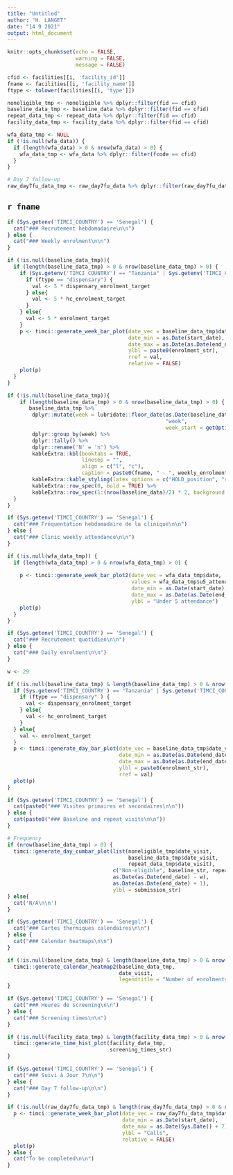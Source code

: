 ```yaml
---
title: "Untitled"
author: "H. LANGET"
date: "14 9 2021"
output: html_document
---
```


```r
knitr::opts_chunk$set(echo = FALSE,
                      warning = FALSE,
                      message = FALSE)
```

```r
cfid <- facilities[[i, 'facility_id']]
fname <- facilities[[i, 'facility_name']]
ftype <- tolower(facilities[[i, 'type']])

noneligible_tmp <- noneligible %>% dplyr::filter(fid == cfid)
baseline_data_tmp <- baseline_data %>% dplyr::filter(fid == cfid)
repeat_data_tmp <- repeat_data %>% dplyr::filter(fid == cfid)
facility_data_tmp <- facility_data %>% dplyr::filter(fid == cfid)

wfa_data_tmp <- NULL
if (!is.null(wfa_data)) {
  if (length(wfa_data) > 0 & nrow(wfa_data) > 0) {
    wfa_data_tmp <- wfa_data %>% dplyr::filter(fcode == cfid)
  }
}

# Day 7 follow-up
raw_day7fu_data_tmp <- raw_day7fu_data %>% dplyr::filter(raw_day7fu_data$'a1-fid' == cfid)
```

## `r fname`

```r
if (Sys.getenv('TIMCI_COUNTRY') == 'Senegal') {
  cat("### Recrutement hebdomadaire\n\n")
} else {
  cat("### Weekly enrolment\n\n")
}
```

```r
if (!is.null(baseline_data_tmp)){
  if (length(baseline_data_tmp) > 0 & nrow(baseline_data_tmp) > 0) {
    if (Sys.getenv('TIMCI_COUNTRY') == "Tanzania" | Sys.getenv('TIMCI_COUNTRY') == "Kenya") {
      if (ftype == "dispensary") {
        val <- 5 * dispensary_enrolment_target
      } else{
        val <- 5 * hc_enrolment_target
      }
    } else{
      val <- 5 * enrolment_target
    }
    p <- timci::generate_week_bar_plot(date_vec = baseline_data_tmp$date_visit,
                                       date_min = as.Date(start_date),
                                       date_max = as.Date(as.Date(end_date) + 7),
                                       ylbl = paste0(enrolment_str),
                                       rref = val,
                                       relative = FALSE)
    plot(p)
  }
}
```

```r
if (!is.null(baseline_data_tmp)){
    if (length(baseline_data_tmp) > 0 & nrow(baseline_data_tmp) > 0) {
       baseline_data_tmp %>%
        dplyr::mutate(week = lubridate::floor_date(as.Date(baseline_data_tmp$date_visit),
                                                   "week",
                                                   week_start = getOption("lubridate.week.start", 1))) %>%
        dplyr::group_by(week) %>%
        dplyr::tally() %>%
        dplyr::rename('N' = 'n') %>%
        kableExtra::kbl(booktabs = TRUE,
                        linesep = "",
                        align = c("l", "c"),
                        caption = paste0(fname, " - ", weekly_enrolment_cap)) %>% 
        kableExtra::kable_styling(latex_options = c("HOLD_position", "repeat_header"), font_size = table_fs) %>%
        kableExtra::row_spec(0, bold = TRUE) %>%
        kableExtra::row_spec(1:(nrow(baseline_data)/2) * 2, background = striped_row_bg)
  }
}
```

```r
if (Sys.getenv('TIMCI_COUNTRY') == 'Senegal') {
  cat("### Fréquentation hebdomadaire de la clinique\n\n")
} else {
  cat("### Clinic weekly attendance\n\n")
}
```

```r
if (!is.null(wfa_data_tmp)) {
  if (length(wfa_data_tmp) > 0 & nrow(wfa_data_tmp) > 0) {
    
    p <- timci::generate_week_bar_plot2(date_vec = wfa_data_tmp$date,
                                        values = wfa_data_tmp$u5_attendance_last_week,
                                        date_min = as.Date(start_date),
                                        date_max = as.Date(as.Date(end_date) + 7),
                                        ylbl = "Under 5 attendance")
    plot(p)
  }
}
```

```r
if (Sys.getenv('TIMCI_COUNTRY') == 'Senegal') {
  cat("### Recrutement quotidien\n\n")
} else {
  cat("### Daily enrolment\n\n")
}
```

```r
w <- 29

if (!is.null(baseline_data_tmp) & length(baseline_data_tmp) > 0 & nrow(baseline_data_tmp) > 0) {
  if (Sys.getenv('TIMCI_COUNTRY') == "Tanzania" | Sys.getenv('TIMCI_COUNTRY') == "Kenya") {
    if (ftype == "dispensary" ) {
      val <- dispensary_enrolment_target
    } else{
      val <- hc_enrolment_target
    }
  } else{
    val <- enrolment_target
  }
  p <- timci::generate_day_bar_plot(date_vec = baseline_data_tmp$date_visit,
                                    date_min = as.Date(as.Date(end_date) - w),
                                    date_max = as.Date(as.Date(end_date) + 1),
                                    ylbl = paste0(enrolment_str),
                                    rref = val)
  plot(p)
}
```

```r
if (Sys.getenv('TIMCI_COUNTRY') == 'Senegal') {
  cat(paste0("### Visites primaires et secondaires\n\n"))
} else {
  cat(paste0("### Baseline and repeat visits\n\n"))
}

# Frequency
if (nrow(baseline_data_tmp) > 0) {
  timci::generate_day_cumbar_plot(list(noneligible_tmp$date_visit,
                                       baseline_data_tmp$date_visit,
                                       repeat_data_tmp$date_visit),
                                  c("Non-eligible", baseline_str, repeat_str),
                                  as.Date(as.Date(end_date) - w),
                                  as.Date(as.Date(end_date) + 1),
                                  ylbl = submission_str)
} else{
  cat('N/A\n\n')
}
```

```r
if (Sys.getenv('TIMCI_COUNTRY') == 'Senegal') {
  cat("### Cartes thermiques calendaires\n\n")
} else {
  cat("### Calendar heatmaps\n\n")
}

if (!is.null(baseline_data_tmp) & length(baseline_data_tmp) > 0 & nrow(baseline_data_tmp) > 0) {
  timci::generate_calendar_heatmap2(baseline_data_tmp,
                                    date_visit,
                                    legendtitle = "Number of enrolments")
}
```

```r
if (Sys.getenv('TIMCI_COUNTRY') == 'Senegal') {
  cat("### Heures de screening\n\n")
} else {
  cat("### Screening times\n\n")
}
```

```r
if (!is.null(facility_data_tmp) & length(facility_data_tmp) > 0 & nrow(facility_data_tmp) > 0) {
  timci::generate_time_hist_plot(facility_data_tmp,
                                 screening_times_str)
}
```

```r
if (Sys.getenv('TIMCI_COUNTRY') == 'Senegal') {
  cat("### Suivi à Jour 7\n\n")
} else {
  cat("### Day 7 follow-up\n\n")
}
```

```r
if (!is.null(raw_day7fu_data_tmp) & length(raw_day7fu_data_tmp) > 0 & nrow(raw_day7fu_data_tmp) > 0) {
  p <- timci::generate_week_bar_plot(date_vec = raw_day7fu_data_tmp$date,
                                     date_min = as.Date(start_date),
                                     date_max = as.Date(Sys.Date() + 7),
                                     ylbl = "Calls",
                                     relative = FALSE)
  plot(p)
} else {
  cat("To be completed\n\n")
}
```
